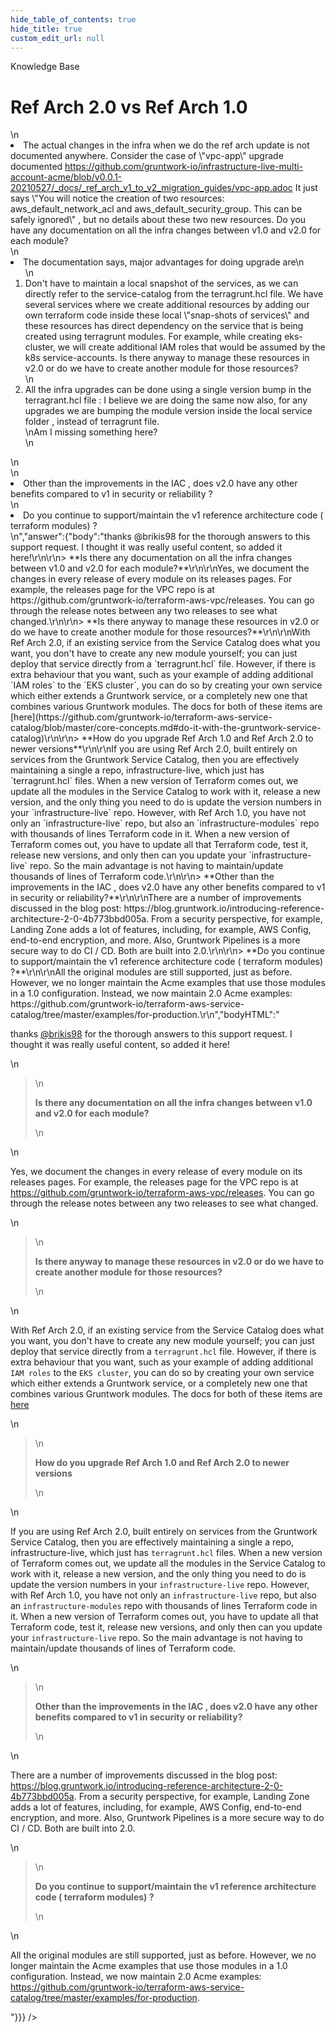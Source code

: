 ```yaml
---
hide_table_of_contents: true
hide_title: true
custom_edit_url: null
---
```



<CenterLayout>
<span className="title">Knowledge Base</span>
<h1>Ref Arch 2.0 vs Ref Arch 1.0</h1>
<GitHub discussion={{"id":"MDEwOkRpc2N1c3Npb24zNTM2MzU4","number":3,"author":{"login":"ina-stoyanova"},"title":"Ref Arch 2.0 vs Ref Arch 1.0","body":"1. The actual changes in the infra when we do the ref arch update is not documented anywhere. Consider the case of \"vpc-app\" upgrade documented https://github.com/gruntwork-io/infrastructure-live-multi-account-acme/blob/v0.0.1-20210527/_docs/_ref_arch_v1_to_v2_migration_guides/vpc-app.adoc  It just says \"You will notice the creation of two resources: aws_default_network_acl and aws_default_security_group. This can be safely ignored\" , but no details about these two new resources. Do you have any documentation on all the infra changes between v1.0 and v2.0 for each module?\r\n2. The documentation says, major advantages for doing upgrade are \r\n     1. Don't have to maintain a local snapshot of the services, as we can directly refer to the service-catalog from the terragrunt.hcl file. We have several services where we create additional resources by adding our own terraform code inside these local  \"snap-shots of services\"  and these resources has direct dependency on the service that is being created using terragrunt modules. For example, while creating eks-cluster, we will create additional IAM roles that would be assumed by the k8s service-accounts. Is there anyway to manage these resources in v2.0 or do we have to create another module for those resources? \r\n     2. All the infra upgrades can be done using a single version bump in the terragrant.hcl file : I believe we are doing the same now also, for any upgrades we are bumping the module version inside the local service folder , instead of terragrunt file.\r\n         Am I missing something here?  \r\n3. Other than the improvements in the IAC , does v2.0 have any other benefits compared to v1 in security or reliability ?   \r\n4. Do you continue to support/maintain the v1 reference architecture code ( terraform modules)  ? ","bodyHTML":"<ol dir=\"auto\">\n<li>The actual changes in the infra when we do the ref arch update is not documented anywhere. Consider the case of \"vpc-app\" upgrade documented <a href=\"https://github.com/gruntwork-io/infrastructure-live-multi-account-acme/blob/v0.0.1-20210527/_docs/_ref_arch_v1_to_v2_migration_guides/vpc-app.adoc\">https://github.com/gruntwork-io/infrastructure-live-multi-account-acme/blob/v0.0.1-20210527/_docs/_ref_arch_v1_to_v2_migration_guides/vpc-app.adoc</a>  It just says \"You will notice the creation of two resources: aws_default_network_acl and aws_default_security_group. This can be safely ignored\" , but no details about these two new resources. Do you have any documentation on all the infra changes between v1.0 and v2.0 for each module?</li>\n<li>The documentation says, major advantages for doing upgrade are\n<ol dir=\"auto\">\n<li>Don't have to maintain a local snapshot of the services, as we can directly refer to the service-catalog from the terragrunt.hcl file. We have several services where we create additional resources by adding our own terraform code inside these local  \"snap-shots of services\"  and these resources has direct dependency on the service that is being created using terragrunt modules. For example, while creating eks-cluster, we will create additional IAM roles that would be assumed by the k8s service-accounts. Is there anyway to manage these resources in v2.0 or do we have to create another module for those resources?</li>\n<li>All the infra upgrades can be done using a single version bump in the terragrant.hcl file : I believe we are doing the same now also, for any upgrades we are bumping the module version inside the local service folder , instead of terragrunt file.<br>\nAm I missing something here?</li>\n</ol>\n</li>\n<li>Other than the improvements in the IAC , does v2.0 have any other benefits compared to v1 in security or reliability ?</li>\n<li>Do you continue to support/maintain the v1 reference architecture code ( terraform modules)  ?</li>\n</ol>","answer":{"body":"thanks @brikis98 for the thorough answers to this support request. I thought it was really useful content, so added it here!\r\n\r\n> **Is there any documentation on all the infra changes between v1.0 and v2.0 for each module?**\r\n\r\nYes, we document the changes in every release of every module on its releases pages. For example, the releases page for the VPC repo is at https://github.com/gruntwork-io/terraform-aws-vpc/releases. You can go through the release notes between any two releases to see what changed.\r\n\r\n> **Is there anyway to manage these resources in v2.0 or do we have to create another module for those resources?**\r\n\r\nWith Ref Arch 2.0, if an existing service from the Service Catalog does what you want, you don't have to create any new module yourself; you can just deploy that service directly from a `terragrunt.hcl` file. However, if there is extra behaviour that you want, such as your example of adding additional `IAM roles` to the `EKS cluster`, you can do so by creating your own service which either extends a Gruntwork service, or a completely new one that combines various Gruntwork modules. The docs for both of these items are [here](https://github.com/gruntwork-io/terraform-aws-service-catalog/blob/master/core-concepts.md#do-it-with-the-gruntwork-service-catalog)\r\n\r\n> **How do you upgrade Ref Arch 1.0 and Ref Arch 2.0 to newer versions**\r\n\r\nIf you are using Ref Arch 2.0, built entirely on services from the Gruntwork Service Catalog, then you are effectively maintaining a single a repo, infrastructure-live, which just has `terragrunt.hcl` files. When a new version of Terraform comes out, we update all the modules in the Service Catalog to work with it, release a new version, and the only thing you need to do is update the version numbers in your `infrastructure-live` repo. However, with Ref Arch 1.0, you have not only an `infrastructure-live` repo, but also an `infrastructure-modules` repo with thousands of lines Terraform code in it. When a new version of Terraform comes out, you have to update all that Terraform code, test it, release new versions, and only then can you update your `infrastructure-live` repo. So the main advantage is not having to maintain/update thousands of lines of Terraform code.\r\n\r\n> **Other than the improvements in the IAC , does v2.0 have any other benefits compared to v1 in security or reliability?**\r\n\r\nThere are a number of improvements discussed in the blog post: https://blog.gruntwork.io/introducing-reference-architecture-2-0-4b773bbd005a. From a security perspective, for example, Landing Zone adds a lot of features, including, for example, AWS Config, end-to-end encryption, and more. Also, Gruntwork Pipelines is a more secure way to do CI / CD. Both are built into 2.0.\r\n\r\n> **Do you continue to support/maintain the v1 reference architecture code ( terraform modules) ?**\r\n\r\nAll the original modules are still supported, just as before. However, we no longer maintain the Acme examples that use those modules in a 1.0 configuration. Instead, we now maintain 2.0 Acme examples: https://github.com/gruntwork-io/terraform-aws-service-catalog/tree/master/examples/for-production.\r\n","bodyHTML":"<p dir=\"auto\">thanks <a class=\"user-mention notranslate\" data-hovercard-type=\"user\" data-hovercard-url=\"/users/brikis98/hovercard\" data-octo-click=\"hovercard-link-click\" data-octo-dimensions=\"link_type:self\" href=\"https://github.com/brikis98\">@brikis98</a> for the thorough answers to this support request. I thought it was really useful content, so added it here!</p>\n<blockquote>\n<p dir=\"auto\"><strong>Is there any documentation on all the infra changes between v1.0 and v2.0 for each module?</strong></p>\n</blockquote>\n<p dir=\"auto\">Yes, we document the changes in every release of every module on its releases pages. For example, the releases page for the VPC repo is at <a href=\"https://github.com/gruntwork-io/terraform-aws-vpc/releases\">https://github.com/gruntwork-io/terraform-aws-vpc/releases</a>. You can go through the release notes between any two releases to see what changed.</p>\n<blockquote>\n<p dir=\"auto\"><strong>Is there anyway to manage these resources in v2.0 or do we have to create another module for those resources?</strong></p>\n</blockquote>\n<p dir=\"auto\">With Ref Arch 2.0, if an existing service from the Service Catalog does what you want, you don't have to create any new module yourself; you can just deploy that service directly from a <code class=\"notranslate\">terragrunt.hcl</code> file. However, if there is extra behaviour that you want, such as your example of adding additional <code class=\"notranslate\">IAM roles</code> to the <code class=\"notranslate\">EKS cluster</code>, you can do so by creating your own service which either extends a Gruntwork service, or a completely new one that combines various Gruntwork modules. The docs for both of these items are <a href=\"https://github.com/gruntwork-io/terraform-aws-service-catalog/blob/master/core-concepts.md#do-it-with-the-gruntwork-service-catalog\">here</a></p>\n<blockquote>\n<p dir=\"auto\"><strong>How do you upgrade Ref Arch 1.0 and Ref Arch 2.0 to newer versions</strong></p>\n</blockquote>\n<p dir=\"auto\">If you are using Ref Arch 2.0, built entirely on services from the Gruntwork Service Catalog, then you are effectively maintaining a single a repo, infrastructure-live, which just has <code class=\"notranslate\">terragrunt.hcl</code> files. When a new version of Terraform comes out, we update all the modules in the Service Catalog to work with it, release a new version, and the only thing you need to do is update the version numbers in your <code class=\"notranslate\">infrastructure-live</code> repo. However, with Ref Arch 1.0, you have not only an <code class=\"notranslate\">infrastructure-live</code> repo, but also an <code class=\"notranslate\">infrastructure-modules</code> repo with thousands of lines Terraform code in it. When a new version of Terraform comes out, you have to update all that Terraform code, test it, release new versions, and only then can you update your <code class=\"notranslate\">infrastructure-live</code> repo. So the main advantage is not having to maintain/update thousands of lines of Terraform code.</p>\n<blockquote>\n<p dir=\"auto\"><strong>Other than the improvements in the IAC , does v2.0 have any other benefits compared to v1 in security or reliability?</strong></p>\n</blockquote>\n<p dir=\"auto\">There are a number of improvements discussed in the blog post: <a href=\"https://blog.gruntwork.io/introducing-reference-architecture-2-0-4b773bbd005a\" rel=\"nofollow\">https://blog.gruntwork.io/introducing-reference-architecture-2-0-4b773bbd005a</a>. From a security perspective, for example, Landing Zone adds a lot of features, including, for example, AWS Config, end-to-end encryption, and more. Also, Gruntwork Pipelines is a more secure way to do CI / CD. Both are built into 2.0.</p>\n<blockquote>\n<p dir=\"auto\"><strong>Do you continue to support/maintain the v1 reference architecture code ( terraform modules) ?</strong></p>\n</blockquote>\n<p dir=\"auto\">All the original modules are still supported, just as before. However, we no longer maintain the Acme examples that use those modules in a 1.0 configuration. Instead, we now maintain 2.0 Acme examples: <a href=\"https://github.com/gruntwork-io/terraform-aws-service-catalog/tree/master/examples/for-production\">https://github.com/gruntwork-io/terraform-aws-service-catalog/tree/master/examples/for-production</a>.</p>"}}} />

</CenterLayout>
  

<!-- ##DOCS-SOURCER-START
{
  "sourcePlugin": "github-discussions",
  "hash": "2690833e1ea4fde7a224f8505ef65bea"
}
##DOCS-SOURCER-END -->
